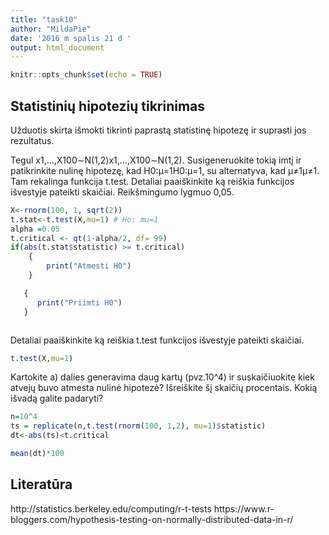 ```yaml
---
title: "task10"
author: "MildaPie"
date: '2016 m spalis 21 d '
output: html_document
---
```


```r
knitr::opts_chunk$set(echo = TRUE)
```

## Statistinių hipotezių tikrinimas

Užduotis skirta išmokti tikrinti paprastą statistinę hipotezę ir suprasti jos rezultatus.

Tegul x1,...,X100∼N(1,2)x1,...,X100∼N(1,2). Susigeneruokite tokią imtį ir patikrinkite nulinę hipotezę, kad H0:μ=1H0:μ=1, su alternatyva, kad μ≠1μ≠1. Tam rekalinga funkcija t.test. Detaliai paaiškinkite ką reiškia funkcijos išvestyje pateikti skaičiai.
Reikšmingumo lygmuo 0,05.

```r
X<-rnorm(100, 1, sqrt(2))
t.stat<-t.test(X,mu=1) # Ho: mu=1
alpha =0.05
t.critical <- qt(1-alpha/2, df= 99)
if(abs(t.stat$statistic) >= t.critical)
    {
        print("Atmesti H0")
    }

   {
      print("Priimti H0")
   }



```

Detaliai paaiškinkite ką reiškia t.test funkcijos išvestyje pateikti skaičiai.
```r
t.test(X,mu=1)

```


Kartokite a) dalies generavima daug kartų (pvz.10^4) ir suskaičiuokite kiek atvejų buvo atmesta nulinė hipotezė? Išreiškite šį skaičių procentais. Kokią išvadą galite padaryti?

```r
n=10^4
ts = replicate(n,t.test(rnorm(100, 1,2), mu=1)$statistic)
dt<-abs(ts)<t.critical

mean(dt)*100

```
## Literatūra

http://statistics.berkeley.edu/computing/r-t-tests
https://www.r-bloggers.com/hypothesis-testing-on-normally-distributed-data-in-r/
